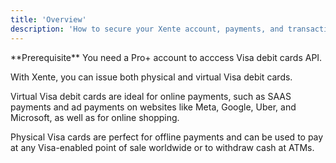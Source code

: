 ```yaml
---
title: 'Overview'
description: 'How to secure your Xente account, payments, and transactions'
---
```


<Info>
  **Prerequisite** You need a Pro+ account to acccess Visa debit cards API. 
</Info>

With Xente, you can issue both physical and virtual Visa debit cards. 

Virtual Visa debit cards are ideal for online payments, such as SAAS payments and ad payments on websites like Meta, Google, Uber, and Microsoft, as well as for online shopping.

Physical Visa cards are perfect for offline payments and can be used to pay at any Visa-enabled point of sale worldwide or to withdraw cash at ATMs.
